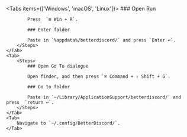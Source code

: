 
<Tabs items={['Windows', 'macOS', 'Linux']}>
    <Tab>
        <Steps>
            ### Open Run

            Press  `⊞ Win + R`.

            ### Enter folder

            Paste in `%appdata%/betterdiscord/` and press `Enter ↩`.
        </Steps>
    </Tab>
    <Tab>
        <Steps>
            ### Open Go To dialogue

            Open finder, and then press `⌘ Command + ⇧ Shift + G`.

            ### Go to folder

            Paste in `~/Library/ApplicationSupport/betterdiscord/` and press  `return ↩`.
        </Steps>
    </Tab>
    <Tab>
        Navigate to `~/.config/BetterDiscord/`.
    </Tab>
</Tabs>
